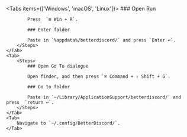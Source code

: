 
<Tabs items={['Windows', 'macOS', 'Linux']}>
    <Tab>
        <Steps>
            ### Open Run

            Press  `⊞ Win + R`.

            ### Enter folder

            Paste in `%appdata%/betterdiscord/` and press `Enter ↩`.
        </Steps>
    </Tab>
    <Tab>
        <Steps>
            ### Open Go To dialogue

            Open finder, and then press `⌘ Command + ⇧ Shift + G`.

            ### Go to folder

            Paste in `~/Library/ApplicationSupport/betterdiscord/` and press  `return ↩`.
        </Steps>
    </Tab>
    <Tab>
        Navigate to `~/.config/BetterDiscord/`.
    </Tab>
</Tabs>
